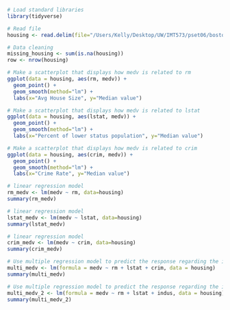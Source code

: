 
```r
# Load standard libraries
library(tidyverse)

# Read file
housing <- read.delim(file="/Users/Kelly/Desktop/UW/IMT573/pset06/boston.csv.bz2", sep = '\t')

# Data cleaning
missing_housing <- sum(is.na(housing))
row <- nrow(housing)
```
```r
# Make a scatterplot that displays how medv is related to rm
ggplot(data = housing, aes(rm, medv)) +
  geom_point() +
  geom_smooth(method="lm") +
  labs(x="Avg House Size", y="Median value")

# Make a scatterplot that displays how medv is related to lstat
ggplot(data = housing, aes(lstat, medv)) +
  geom_point() +
  geom_smooth(method="lm") +
  labs(x="Percent of lower status population", y="Median value")

# Make a scatterplot that displays how medv is related to crim
ggplot(data = housing, aes(crim, medv)) +
  geom_point() +
  geom_smooth(method="lm") +
  labs(x="Crime Rate", y="Median value")

# linear regression model
rm_medv <- lm(medv ~ rm, data=housing)
summary(rm_medv)

# linear regression model
lstat_medv <- lm(medv ~ lstat, data=housing)
summary(lstat_medv)

# linear regression model
crim_medv <- lm(medv ~ crim, data=housing)
summary(crim_medv)

# Use multiple regression model to predict the response regarding the indicators of rm+lstat+crim
multi_medv <- lm(formula = medv ~ rm + lstat + crim, data = housing)
summary(multi_medv)

# Use multiple regression model to predict the response regarding the indicators of rm+lstat+indus
multi_medv_2 <- lm(formula = medv ~ rm + lstat + indus, data = housing)
summary(multi_medv_2)
```






